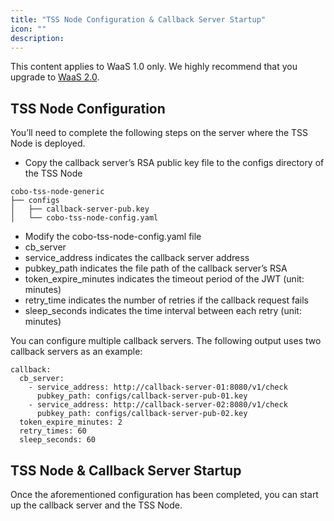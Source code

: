 ```yaml
---
title: "TSS Node Configuration & Callback Server Startup"
icon: ""
description:
---
```

<Note>This content applies to WaaS 1.0 only. We highly recommend that you upgrade to [WaaS 2.0](https://www.cobo.com/developers/v2/guides/overview/introduction).</Note>

## TSS Node Configuration



You’ll need to complete the following steps on the server where the TSS Node is deployed.



* Copy the callback server’s RSA public key file to the configs directory of the TSS Node

```
cobo-tss-node-generic
├── configs
│   ├── callback-server-pub.key
│   └── cobo-tss-node-config.yaml
```



* Modify the cobo-tss-node-config.yaml file
* cb\_server
* service\_address indicates the callback server address
* pubkey\_path indicates the file path of the callback server’s RSA&#x20;
* token\_expire\_minutes indicates the timeout period of the JWT (unit: minutes)&#x20;
* retry\_time indicates the number of retries if the callback request fails
* sleep\_seconds indicates the time interval between each retry (unit: minutes)



You can configure multiple callback servers. The following output uses two callback servers as an example:

```
callback:
  cb_server:
    - service_address: http://callback-server-01:8080/v1/check
      pubkey_path: configs/callback-server-pub-01.key
    - service_address: http://callback-server-02:8080/v1/check
      pubkey_path: configs/callback-server-pub-02.key
  token_expire_minutes: 2
  retry_times: 60
  sleep_seconds: 60
```



## TSS Node & Callback Server Startup



Once the aforementioned configuration has been completed, you can start up the callback server and the TSS Node.&#x20;
